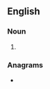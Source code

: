 ==English==

===Noun===
{{head|en|noun plural form}}

# {{plural of|extracurricular|lang=en}}

===Anagrams===
* {{anagrams|en|sextracurricular}}